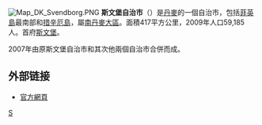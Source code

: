 {{unreferenced|time=2009-12-18T08:40:18+00:00}}
[[File:Map_DK_Svendborg.PNG|right]]
'''斯文堡自治市'''（{{lang-da|Svendborg Kommune}}）是[[丹麥|丹麥]]的一個自治市，包括[[菲英島|菲英島]]最南部和[[措辛厄島|措辛厄島]]，屬[[南丹麥大區|南丹麥大區]]。面積417平方公里，2009年人口59,185人。首府[[斯文堡|斯文堡]]。

2007年由原斯文堡自治市和其次他兩個自治市合併而成。
==外部链接==
* [http://www.svendborg.dk/ 官方網頁] {{Wayback|url=http://www.svendborg.dk/ |date=20210124053142 }}
{{丹麥自治市}}
[[Category:丹麥市鎮|S]]